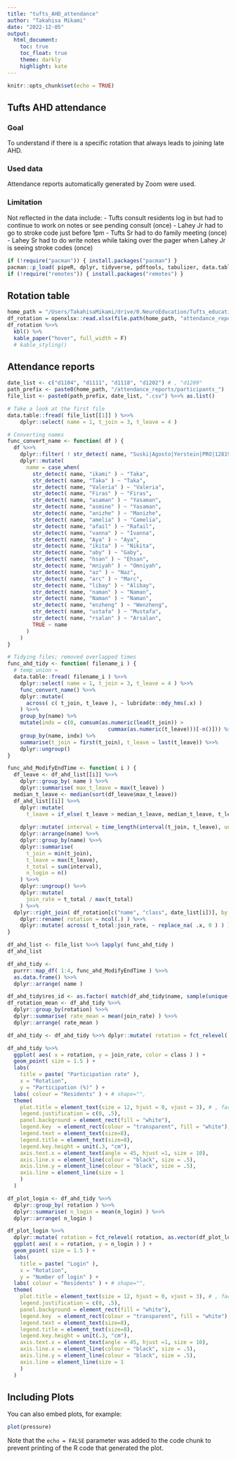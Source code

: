 ```yaml
---
title: "tufts_AHD_attendance"
author: "Takahisa Mikami"
date: "2022-12-05"
output:
  html_document:
    toc: true
    toc_float: true
    theme: darkly
    highlight: kate
---
```


```r
knitr::opts_chunk$set(echo = TRUE)
```

## Tufts AHD attendance

### Goal
To understand if there is a specific rotation that always leads to joining late AHD. 

### Used data
Attendance reports automatically generated by Zoom were used. 

### Limitation 
Not reflected in the data include: 
- Tufts consult residents log in but had to continue to work on notes or see pending consult (once)
- Lahey Jr had to go to stroke code just before 1pm
- Tufts Sr had to do family meeting (once)
- Lahey Sr had to do write notes while taking over the pager when Lahey Jr is seeing stroke codes (once)


```r
if (!require("pacman")) { install.packages("pacman") }
pacman::p_load( pipeR, dplyr, tidyverse, pdftools, tabulizer, data.table, lubridate, knitr, kableExtra )
if (!require("remotes")) { install.packages("remotes") }
```

## Rotation table

```r
home_path = "/Users/TakahisaMikami/drive/0.NeuroEducation/Tufts_education/AHD/AHD_participants"
df_rotation = openxlsx::read.xlsx(file.path(home_path, "attendance_reports/participants_schedule.xlsx"))
df_rotation %>>% 
  kbl() %>%
  kable_paper("hover", full_width = F)
  # kable_styling()

```

## Attendance reports

```r
date_list <- c("d1104", "d1111", "d1118", "d1202") # , "d1209"
path_prefix <- paste0(home_path, "/attendance_reports/participants_")
file_list <- paste0(path_prefix, date_list, ".csv") %>>% as.list()

# Take a look at the first file 
data.table::fread( file_list[[1]] ) %>>% 
    dplyr::select( name = 1, t_join = 3, t_leave = 4 ) 
```

```r
# Converting names
func_convert_name <- function( df ) {
  df %>>%
    dplyr::filter( ! str_detect( name, "Suski|Agosto|Yerstein|PRO|12819396952|16177506418|Yakov|SUNY|OBH|Lerner|Kornbluth|tufts|ivia|Grace|Xuemei|iPhone|Ofori|RESPAR|paulgross" ) ) %>>% 
    dplyr::mutate( 
      name = case_when(
        str_detect( name, "ikami" ) ~ "Taka", 
        str_detect( name, "Taka" ) ~ "Taka", 
        str_detect( name, "Valeria" ) ~ "Valeria", 
        str_detect( name, "Firas" ) ~ "Firas", 
        str_detect( name, "asaman" ) ~ "Yasaman", 
        str_detect( name, "asmine" ) ~ "Yasaman", 
        str_detect( name, "anizhe" ) ~ "Manizhe", 
        str_detect( name, "amelia" ) ~ "Camelia", 
        str_detect( name, "afail" ) ~ "Rafail",
        str_detect( name, "vanna" ) ~ "Ivanna",
        str_detect( name, "Aya" ) ~ "Aya",
        str_detect( name, "ikita" ) ~ "Nikita",
        str_detect( name, "aby" ) ~ "Gaby",
        str_detect( name, "hsan" ) ~ "Ehsan",
        str_detect( name, "mniyah" ) ~ "Omniyah",
        str_detect( name, "az" ) ~ "Naz",
        str_detect( name, "arc" ) ~ "Marc",
        str_detect( name, "libay" ) ~ "Alibay",
        str_detect( name, "naman" ) ~ "Naman",
        str_detect( name, "Naman" ) ~ "Naman",
        str_detect( name, "enzheng" ) ~ "Wenzheng",
        str_detect( name, "ustafa" ) ~ "Mustafa",
        str_detect( name, "rsalan" ) ~ "Arsalan",
        TRUE ~ name
      )
    ) 
}

# Tidying files; removed overlapped times 
func_ahd_tidy <- function( filename_i ) { 
  # temp_union = 
  data.table::fread( filename_i ) %>>% 
    dplyr::select( name = 1, t_join = 3, t_leave = 4 ) %>>% 
    func_convert_name() %>>% 
    dplyr::mutate( 
      across( c( t_join, t_leave ), ~ lubridate::mdy_hms(.x) )
    ) %>>% 
    group_by(name) %>%
    mutate(indx = c(0, cumsum(as.numeric(lead(t_join)) >
                                cummax(as.numeric(t_leave)))[-n()])) %>%
    group_by(name, indx) %>%
    summarise(t_join = first(t_join), t_leave = last(t_leave)) %>>% 
    dplyr::ungroup() 
}

func_ahd_ModifyEndTime <- function( i ) { 
  df_leave <- df_ahd_list[[i]] %>>% 
    dplyr::group_by( name ) %>>% 
    dplyr::summarise( max_t_leave = max(t_leave) )
  median_t_leave <- median(sort(df_leave$max_t_leave))
  df_ahd_list[[i]] %>>% 
    dplyr::mutate(
      t_leave = if_else( t_leave > median_t_leave, median_t_leave, t_leave ) ) %>>%
    
    dplyr::mutate( interval = time_length(interval(t_join, t_leave), unit = "minutes") ) %>>% 
    dplyr::arrange(name) %>>%
    dplyr::group_by(name) %>>% 
    dplyr::summarise( 
      t_join = min(t_join), 
      t_leave = max(t_leave),
      t_total = sum(interval), 
      n_login = n()
    ) %>>% 
    dplyr::ungroup() %>>% 
    dplyr::mutate(
      join_rate = t_total / max(t_total)
    ) %>>% 
  dplyr::right_join( df_rotation[c("name", "class", date_list[i])], by = "name" ) %>>% 
    dplyr::rename( rotation = ncol(.) ) %>>% 
    dplyr::mutate( across( t_total:join_rate, ~ replace_na( .x, 0 ) ) )
}
```


```r
df_ahd_list <- file_list %>>% lapply( func_ahd_tidy )
df_ahd_list
```


```r
df_ahd_tidy <- 
  purrr::map_df( 1:4, func_ahd_ModifyEndTime ) %>>% 
  as.data.frame() %>>% 
  dplyr::arrange( name )

df_ahd_tidy$res_id <- as.factor( match(df_ahd_tidy$name, sample(unique(df_ahd_tidy$name))) )
df_rotation_mean <- df_ahd_tidy %>>% 
  dplyr::group_by(rotation) %>>% 
  dplyr::summarise( rate_mean = mean(join_rate) ) %>>% 
  dplyr::arrange( rate_mean )

df_ahd_tidy <- df_ahd_tidy %>>% dplyr::mutate( rotation = fct_relevel( rotation, df_rotation_mean$rotation ) ) 
```


```r
df_ahd_tidy %>>% 
  ggplot( aes( x = rotation, y = join_rate, color = class ) ) + 
  geom_point( size = 1.5 ) + 
  labs( 
    title = paste( "Participation rate" ),
    x = "Rotation", 
    y = "Participation (%)" ) + 
  labs( colour = "Residents" ) + # shape="", 
  theme(
    plot.title = element_text(size = 12, hjust = 0, vjust = 3), # , face = "bold"
    legend.justification = c(0, .5), 
    panel.background = element_rect(fill = "white"),
    legend.key  = element_rect(colour = "transparent", fill = "white"),
    legend.text = element_text(size=8),
    legend.title = element_text(size=8), 
    legend.key.height = unit(.3, "cm"), 
    axis.text.x = element_text(angle = 45, hjust =1, size = 10), 
    axis.line.x = element_line(colour = "black", size = .5),
    axis.line.y = element_line(colour = "black", size = .5),
    axis.line = element_line(size = 1
    )
  )
```



```r
df_plot_login <- df_ahd_tidy %>>% 
  dplyr::group_by( rotation ) %>>%
  dplyr::summarise( n_login = mean(n_login) ) %>>% 
  dplyr::arrange( n_login ) 

df_plot_login %>>% 
  dplyr::mutate( rotation = fct_relevel( rotation, as.vector(df_plot_login$rotation) ) ) %>>%
  ggplot( aes( x = rotation, y = n_login ) ) +
  geom_point( size = 1.5 ) + 
  labs( 
    title = paste( "Login" ),
    x = "Rotation", 
    y = "Number of login" ) + 
  labs( colour = "Residents" ) + # shape="", 
  theme(
    plot.title = element_text(size = 12, hjust = 0, vjust = 3), # , face = "bold"
    legend.justification = c(0, .5), 
    panel.background = element_rect(fill = "white"),
    legend.key  = element_rect(colour = "transparent", fill = "white"),
    legend.text = element_text(size=8),
    legend.title = element_text(size=8), 
    legend.key.height = unit(.3, "cm"), 
    axis.text.x = element_text(angle = 45, hjust =1, size = 10), 
    axis.line.x = element_line(colour = "black", size = .5),
    axis.line.y = element_line(colour = "black", size = .5),
    axis.line = element_line(size = 1
    )
  )
```

## Including Plots

You can also embed plots, for example:

```r
plot(pressure)
```

Note that the `echo = FALSE` parameter was added to the code chunk to prevent printing of the R code that generated the plot.
